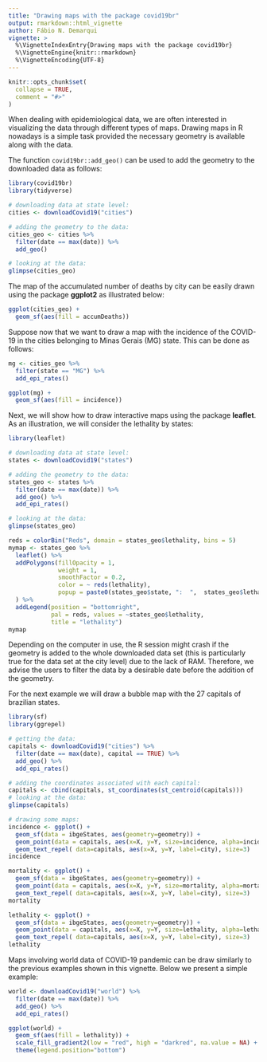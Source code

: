 ```yaml
---
title: "Drawing maps with the package covid19br"
output: rmarkdown::html_vignette
author: Fábio N. Demarqui
vignette: >
  %\VignetteIndexEntry{Drawing maps with the package covid19br}
  %\VignetteEngine{knitr::rmarkdown}
  %\VignetteEncoding{UTF-8}
---
```


```r
knitr::opts_chunk$set(
  collapse = TRUE,
  comment = "#>"
)
```

When dealing with epidemiological data, we are often interested in visualizing the data through different types of maps. Drawing maps in R nowadays is a simple task provided the necessary geometry is available along with the data. 

The function `covid19br::add_geo()` can be used to add the geometry to the downloaded data as follows:

```r

library(covid19br)
library(tidyverse)

# downloading data at state level:
cities <- downloadCovid19("cities") 

# adding the geometry to the data:
cities_geo <- cities %>%
  filter(date == max(date)) %>%
  add_geo()

# looking at the data:
glimpse(cities_geo)

```

The map of the accumulated number of deaths by city can be easily drawn using the package __ggplot2__ as illustrated below:

```r
ggplot(cities_geo) +
  geom_sf(aes(fill = accumDeaths)) 
```

Suppose now that we want to draw a map with the incidence of the COVID-19 in the cities belonging to Minas Gerais (MG) state. This can be done as follows:

```r

mg <- cities_geo %>%
  filter(state == "MG") %>%
  add_epi_rates()

ggplot(mg) +
  geom_sf(aes(fill = incidence)) 
```

Next, we will show how to draw interactive maps using the package __leaflet__. As an illustration, we will consider the lethality by states:

```r
library(leaflet)

# downloading data at state level:
states <- downloadCovid19("states") 

# adding the geometry to the data:
states_geo <- states %>%
  filter(date == max(date)) %>%
  add_geo() %>%
  add_epi_rates()

# looking at the data:
glimpse(states_geo)

reds = colorBin("Reds", domain = states_geo$lethality, bins = 5)
mymap <- states_geo %>%
  leaflet() %>%
  addPolygons(fillOpacity = 1, 
              weight = 1,
              smoothFactor = 0.2,
              color = ~ reds(lethality),
              popup = paste0(states_geo$state, ":  ",  states_geo$lethality, 2)
  ) %>%
  addLegend(position = "bottomright", 
            pal = reds, values = ~states_geo$lethality, 
            title = "lethality")
mymap  

```


Depending on the computer in use, the R session might crash if the geometry is added to the whole downloaded data set (this is particularly true for the data set at the city level) due to the lack of RAM. Therefore, we advise the users to filter the data by a desirable date before the addition of the geometry.

For the next example we will draw a bubble map with the 27 capitals of brazilian states.

```r
library(sf)
library(ggrepel)

# getting the data:
capitals <- downloadCovid19("cities") %>%
  filter(date == max(date), capital == TRUE) %>%
  add_geo() %>%
  add_epi_rates()

# adding the coordinates associated with each capital:
capitals <- cbind(capitals, st_coordinates(st_centroid(capitals)))  
# looking at the data:
glimpse(capitals)  

# drawing some maps:
incidence <- ggplot() +
  geom_sf(data = ibgeStates, aes(geometry=geometry)) +
  geom_point(data = capitals, aes(x=X, y=Y, size=incidence, alpha=incidence), color = "orange") +
  geom_text_repel( data=capitals, aes(x=X, y=Y, label=city), size=3)
incidence

mortality <- ggplot() +
  geom_sf(data = ibgeStates, aes(geometry=geometry)) +
  geom_point(data = capitals, aes(x=X, y=Y, size=mortality, alpha=mortality), color = "red") +
  geom_text_repel( data=capitals, aes(x=X, y=Y, label=city), size=3)
mortality

lethality <- ggplot() +
  geom_sf(data = ibgeStates, aes(geometry=geometry)) +
  geom_point(data = capitals, aes(x=X, y=Y, size=lethality, alpha=lethality), color = "darkred") +
  geom_text_repel( data=capitals, aes(x=X, y=Y, label=city), size=3)
lethality

```

Maps involving world data of COVID-19 pandemic can be draw similarly to the previous examples shown in this vignette. Below we present a simple example:

```r
world <- downloadCovid19("world") %>%
  filter(date == max(date)) %>%
  add_geo() %>%
  add_epi_rates()

ggplot(world) +
  geom_sf(aes(fill = lethality)) + 
  scale_fill_gradient2(low = "red", high = "darkred", na.value = NA) +
  theme(legend.position="bottom")
```
